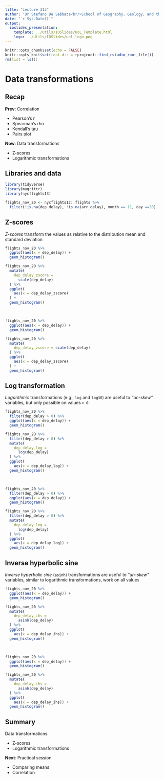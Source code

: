 ```yaml
---
title: "Lecture 313"
author: "Dr Stefano De Sabbata<br/>School of Geography, Geology, and the Env.<br/><a href=\"mailto:s.desabbata@le.ac.uk\">s.desabbata&commat;le.ac.uk</a> &vert; <a href=\"https://twitter.com/maps4thought\">&commat;maps4thought</a><br/><a href=\"https://github.com/sdesabbata/GY7702\">github.com/sdesabbata/GY7702</a> licensed under <a href=\"https://www.gnu.org/licenses/gpl-3.0.html\">GNU GPL v3.0</a>"
date: "`r Sys.Date()`"
output:
  ioslides_presentation:
    template: ../Utils/IOSlides/UoL_Template.html
    logo: ../Utils/IOSlides/uol_logo.png
---
```


```r
knitr::opts_chunk$set(echo = FALSE)
knitr::opts_knit$set(root.dir = rprojroot::find_rstudio_root_file())
rm(list = ls())
```



<style type="text/css">
.small_r_all pre{
  font-size: 16px;
  line-height: 18px;
}
.small_r_output pre:not(.prettyprint){
  font-size: 16px;
  line-height: 18px;
}
.verysmall_r_output pre:not(.prettyprint){
  font-size: 12px;
  line-height: 14px;
}
</style>



# Data transformations


## Recap

**Prev**: Correlation

- Pearson’s r
- Spearman’s rho
- Kendall’s tau
- Pairs plot

**Now**: Data transformations

- Z-scores
- Logarithmic transformations


## Libraries and data

```r
library(tidyverse)
library(magrittr)  
library(nycflights13)

flights_nov_20 <- nycflights13::flights %>%
  filter(!is.na(dep_delay), !is.na(arr_delay), month == 11, day ==20) 
```




## Z-scores

*Z-scores* transform the values as relative to the distribution mean and standard deviation

<div class="columns-2">

```r
flights_nov_20 %>%
  ggplot(aes(x = dep_delay)) +
  geom_histogram()
```

```r
flights_nov_20 %>%
  mutate(
    dep_delay_zscore = 
      scale(dep_delay)
  ) %>%
  ggplot(
    aes(x = dep_delay_zscore)
  ) +
  geom_histogram()
```

<br/>

```r
flights_nov_20 %>%
  ggplot(aes(x = dep_delay)) +
  geom_histogram()
```

```r
flights_nov_20 %>%
  mutate(
    dep_delay_zscore = scale(dep_delay)
  ) %>%
  ggplot(
    aes(x = dep_delay_zscore)
  ) +
  geom_histogram()
```

</div>



## Log transformation

*Logarithmic* transformations (e.g., `log` and `log10`) are useful to *"un-skew"* variables, but only possible on values `> 0`

<div class="columns-2">

```r
flights_nov_20 %>%
  filter(dep_delay > 0) %>%
  ggplot(aes(x = dep_delay)) +
  geom_histogram()
```

```r
flights_nov_20 %>%
  filter(dep_delay > 0) %>%
  mutate(
    dep_delay_log = 
      log(dep_delay)
  ) %>%
  ggplot(
    aes(x = dep_delay_log)) + 
  geom_histogram()
```

<br/>

```r
flights_nov_20 %>%
  filter(dep_delay > 0) %>%
  ggplot(aes(x = dep_delay)) +
  geom_histogram()
```

```r
flights_nov_20 %>%
  filter(dep_delay > 0) %>%
  mutate(
    dep_delay_log = 
      log(dep_delay)
  ) %>%
  ggplot(
    aes(x = dep_delay_log)) + 
  geom_histogram()
```

</div>



## Inverse hyperbolic sine


*Inverse hyperbolic sine* (`asinh`) transformations are useful to *"un-skew"* variables, similar to logarithmic transformations, work on all values

<div class="columns-2">

```r
flights_nov_20 %>%
  ggplot(aes(x = dep_delay)) +
  geom_histogram()
```

```r
flights_nov_20 %>%
  mutate(
    dep_delay_ihs = 
      asinh(dep_delay)
  ) %>%
  ggplot(
    aes(x = dep_delay_ihs)) + 
  geom_histogram()
```

<br/>

```r
flights_nov_20 %>%
  ggplot(aes(x = dep_delay)) +
  geom_histogram()
```

```r
flights_nov_20 %>%
  mutate(
    dep_delay_ihs = 
      asinh(dep_delay)
  ) %>%
  ggplot(
    aes(x = dep_delay_ihs)) + 
  geom_histogram()
```

</div>



## Summary

Data transformations

- Z-scores
- Logarithmic transformations

**Next**: Practical session

- Comparing means
- Correlation
